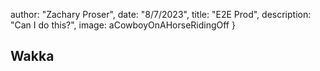




  author: "Zachary Proser",
  date: "8/7/2023",
  title: "E2E Prod",
  description: "Can I do this?", 
  image: aCowboyOnAHorseRidingOff
 }

  
 ## Wakka
  
